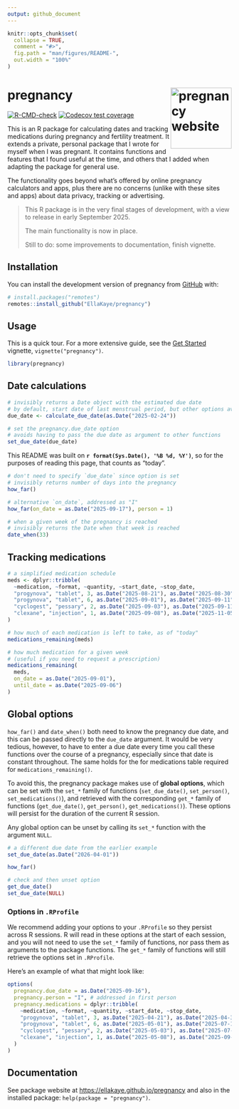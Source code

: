 ```yaml
---
output: github_document
---
```


<!-- README.md is generated from README.Rmd. Please edit that file -->

```r
knitr::opts_chunk$set(
  collapse = TRUE,
  comment = "#>",
  fig.path = "man/figures/README-",
  out.width = "100%"
)
```

# pregnancy <a href="https://ellakaye.github.io/pregnancy/"><img src="man/figures/logo.png" align="right" height="137" alt="pregnancy website" /></a>

<!-- badges: start -->
[![R-CMD-check](https://github.com/EllaKaye/pregnancy/actions/workflows/R-CMD-check.yaml/badge.svg)](https://github.com/EllaKaye/pregnancy/actions/workflows/R-CMD-check.yaml)
[![Codecov test coverage](https://codecov.io/gh/EllaKaye/pregnancy/graph/badge.svg)](https://app.codecov.io/gh/EllaKaye/pregnancy)
<!-- badges: end -->

This is an R package for calculating dates and tracking medications during pregnancy and fertility treatment. 
It extends a private, personal package that I wrote for myself when I was pregnant.
It contains functions and features that I found useful at the time, 
and others that I added when adapting the package for general use.

The functionality goes beyond what's offered by online pregnancy calculators and apps, 
plus there are no concerns (unlike with these sites and apps) about data privacy, tracking or advertising.

> This R package is in the very final stages of development, with a view to release in early September 2025.
> 
> The main functionality is now in place.
> 
> Still to do: some improvements to documentation, finish vignette.

## Installation 

You can install the development version of pregnancy from [GitHub](https://github.com/) with: 

``` r 
# install.packages("remotes") 
remotes::install_github("EllaKaye/pregnancy") 
```

## Usage

This is a quick tour. 
For a more extensive guide, see the [Get Started](https://ellakaye.github.io/pregnancy/articles/pregnancy.html) vignette, 
`vignette("pregnancy")`.

```r
library(pregnancy)
```

## Date calculations

```r
# invisibly returns a Date object with the estimated due date
# by default, start date of last menstrual period, but other options available
due_date <- calculate_due_date(as.Date("2025-02-24"))
```

```r
# set the pregnancy.due_date option
# avoids having to pass the due date as argument to other functions
set_due_date(due_date)
```

This README was built on **`r format(Sys.Date(), '%B %d, %Y')`**, 
so for the purposes of reading this page, that counts as "today".

```r
# don't need to specify `due_date` since option is set
# invisibly returns number of days into the pregnancy
how_far()
```

```r
# alternative `on_date`, addressed as "I"
how_far(on_date = as.Date("2025-09-17"), person = 1)
```

```r
# when a given week of the pregnancy is reached
# invisibly returns the Date when that week is reached
date_when(33)
```

## Tracking medications

```r
# a simplified medication schedule
meds <- dplyr::tribble(
  ~medication, ~format, ~quantity, ~start_date, ~stop_date,
  "progynova", "tablet", 3, as.Date("2025-08-21"), as.Date("2025-08-30"),
  "progynova", "tablet", 6, as.Date("2025-09-01"), as.Date("2025-09-11"),
  "cyclogest", "pessary", 2, as.Date("2025-09-03"), as.Date("2025-09-11"),
  "clexane", "injection", 1, as.Date("2025-09-08"), as.Date("2025-11-05")
)
```

```r
# how much of each medication is left to take, as of "today"
medications_remaining(meds)
```

```r
# how much medication for a given week 
# (useful if you need to request a prescription)
medications_remaining(
  meds, 
  on_date = as.Date("2025-09-01"), 
  until_date = as.Date("2025-09-06")
)
```

## Global options

`how_far()` and `date_when()` both need to know the pregnancy due date,
and this can be passed directly to the `due_date` argument.
It would be very tedious, however, to have to enter a due date every time you call these functions over the course of a pregnancy, 
especially since that date is constant throughout. 
The same holds for the for medications table required for `medications_remaining()`.

To avoid this, the pregnancy package makes use of **global options**, 
which can be set with the `set_*` family of functions (`set_due_date()`, `set_person()`, `set_medications()`), 
and retrieved with the corresponding `get_*` family of functions (`get_due_date()`, `get_person()`, `get_medications()`).
These options will persist for the duration of the current R session.

Any global option can be unset by calling its `set_*` function with the argument `NULL`.

```r
# a different due date from the earlier example
set_due_date(as.Date("2026-04-01"))
```

```r
how_far()
```

```r
# check and then unset option
get_due_date()
set_due_date(NULL)
```

### Options in `.RProfile`

We recommend adding your options to your `.RProfile` so they persist across R sessions.
R will read in these options at the start of each session, 
and you will not need to use the `set_*` family of functions, nor pass them as arguments to the package functions. 
The `get_*` family of functions will still retrieve the options set in `.RProfile`. 

Here's an example of what that might look like:

``` r
options(
  pregnancy.due_date = as.Date("2025-09-16"),
  pregnancy.person = "I", # addressed in first person
  pregnancy.medications = dplyr::tribble(
    ~medication, ~format, ~quantity, ~start_date, ~stop_date,
    "progynova", "tablet", 3, as.Date("2025-04-21"), as.Date("2025-04-30"),
    "progynova", "tablet", 6, as.Date("2025-05-01"), as.Date("2025-07-11"),
    "cyclogest", "pessary", 2, as.Date("2025-05-03"), as.Date("2025-07-11"),
    "clexane", "injection", 1, as.Date("2025-05-08"), as.Date("2025-09-05")
  )
)
```

## Documentation

See package website at <https://ellakaye.github.io/pregnancy> 
and also in the installed package: `help(package = "pregnancy")`.
